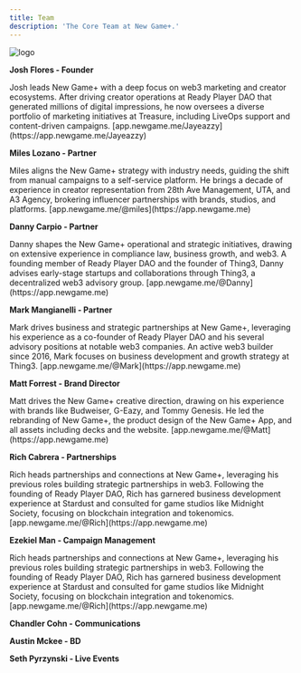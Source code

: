 ```yaml
---
title: Team
description: 'The Core Team at New Game+.'
---
```


<img alt="logo" classname="block" src="/images/logomark-splash.svg" />

**Josh Flores - Founder**

<Expandable title="Bio">
  Josh leads New Game+ with a deep focus on web3 marketing and creator ecosystems. After driving creator operations at Ready Player DAO that generated millions of digital impressions, he now oversees a diverse portfolio of marketing initiatives at Treasure, including LiveOps support and content-driven campaigns.

  <ResponseField name="New Game+ Profile:">
    [app.newgame.me/Jayeazzy](https://app.newgame.me/Jayeazzy)
  </ResponseField>
</Expandable>

**Miles Lozano - Partner**

<Expandable title="Bio">
  Miles aligns the New Game+ strategy with industry needs, guiding the shift from manual campaigns to a self-service platform. He brings a decade of experience in creator representation from 28th Ave Management, UTA, and A3 Agency, brokering influencer partnerships with brands, studios, and platforms.

  <ResponseField name="New Game+ Profile:">
    [app.newgame.me/@miles](https://app.newgame.me)
  </ResponseField>
</Expandable>

**Danny Carpio - Partner**

<Expandable title="Bio">
Danny shapes the New Game+ operational and strategic initiatives, drawing on extensive experience in compliance law, business growth, and web3. A founding member of Ready Player DAO and the founder of Thing3, Danny advises early-stage startups and collaborations through Thing3, a decentralized web3 advisory group.

  <ResponseField name="New Game+ Profile:">
    [app.newgame.me/@Danny](https://app.newgame.me)
  </ResponseField>
</Expandable>


**Mark Mangianelli - Partner**

<Expandable title="Bio">
Mark drives business and strategic partnerships at New Game+, leveraging his experience as a co-founder of Ready Player DAO and his several advisory positions at notable web3 companies. An active web3 builder since 2016, Mark focuses on business development and growth strategy at Thing3.

  <ResponseField name="New Game+ Profile:">
    [app.newgame.me/@Mark](https://app.newgame.me)
  </ResponseField>
</Expandable>

**Matt Forrest - Brand Director**

<Expandable title="Bio">
Matt drives the New Game+ creative direction, drawing on his experience with brands like Budweiser, G-Eazy, and Tommy Genesis. He led the rebranding of New Game+, the product design of the New Game+ App, and all assets including decks and the website.

  <ResponseField name="New Game+ Profile:">
    [app.newgame.me/@Matt](https://app.newgame.me)
  </ResponseField>
</Expandable>

**Rich Cabrera - Partnerships**

<Expandable title="Bio">
Rich heads partnerships and connections at New Game+, leveraging his previous roles building strategic partnerships in web3. Following the founding of Ready Player DAO, Rich has garnered business development experience at Stardust and consulted for game studios like Midnight Society, focusing on blockchain integration and tokenomics.

  <ResponseField name="New Game+ Profile:">
    [app.newgame.me/@Rich](https://app.newgame.me)
  </ResponseField>
</Expandable>

**Ezekiel Man - Campaign Management**

<Expandable title="Bio">
Rich heads partnerships and connections at New Game+, leveraging his previous roles building strategic partnerships in web3. Following the founding of Ready Player DAO, Rich has garnered business development experience at Stardust and consulted for game studios like Midnight Society, focusing on blockchain integration and tokenomics.

  <ResponseField name="New Game+ Profile:">
    [app.newgame.me/@Rich](https://app.newgame.me)
  </ResponseField>
</Expandable>

**Chandler Cohn - Communications**

**Austin Mckee - BD**

**Seth Pyrzynski - Live Events**